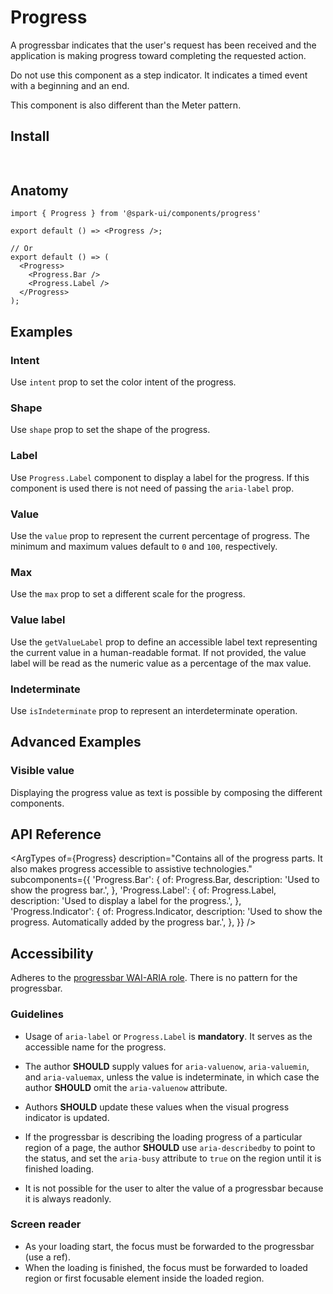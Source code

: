 


<Meta of={stories} />

# Progress

A progressbar indicates that the user's request has been received and the application is making progress toward completing the requested action.

<Callout kind="warning">
  <p>
    Do not use this component as a step indicator. It indicates a timed event with a beginning and an end.
  </p>
  <p>This component is also different than the <TextLink href="https://www.w3.org/WAI/ARIA/apg/patterns/meter/">Meter</TextLink> pattern.</p>
</Callout>


<Canvas of={stories.Default} />

## Install

```sh
npm install @spark-ui/components
```

## Anatomy

```tsx
import { Progress } from '@spark-ui/components/progress'

export default () => <Progress />;

// Or
export default () => (
  <Progress>
    <Progress.Bar />
    <Progress.Label />
  </Progress>
);
```

## Examples

### Intent

Use `intent` prop to set the color intent of the progress.

<Canvas of={stories.Intent} />

### Shape

Use `shape` prop to set the shape of the progress.

<Canvas of={stories.Shape} />

### Label

Use `Progress.Label` component to display a label for the progress. If this component is used there is not need of passing the `aria-label` prop.

<Canvas of={stories.Label} />

### Value

Use the `value` prop to represent the current percentage of progress. The minimum and maximum values default to `0` and `100`, respectively.

<Canvas of={stories.Value} />

### Max

Use the `max` prop to set a different scale for the progress.

<Canvas of={stories.Max} />

### Value label

Use the `getValueLabel` prop to define an accessible label text representing the current value in a human-readable format. If not provided, the value label will be read as the numeric value as a percentage of the max value.

<Canvas of={stories.ValueLabel} />

### Indeterminate

Use `isIndeterminate` prop to represent an interdeterminate operation.

<Canvas of={stories.Indeterminate} />

## Advanced Examples

### Visible value

Displaying the progress value as text is possible by composing the different components.

<Canvas of={stories.VisibleValue} />

## API Reference

<ArgTypes
  of={Progress}
  description="Contains all of the progress parts. It also makes progress accessible to assistive technologies."
  subcomponents={{
    'Progress.Bar': {
      of: Progress.Bar,
      description: 'Used to show the progress bar.',
    },
    'Progress.Label': {
      of: Progress.Label,
      description: 'Used to display a label for the progress.',
    },
    'Progress.Indicator': {
      of: Progress.Indicator,
      description: 'Used to show the progress. Automatically added by the progress bar.',
    },
  }}
/>

## Accessibility

<A11yReport of="progress" />

Adheres to the [progressbar WAI-ARIA role](https://www.w3.org/TR/wai-aria-1.1/#progressbar). There is no pattern for the progressbar.

### Guidelines

- Usage of `aria-label` or `Progress.Label` is **mandatory**. It serves as the accessible name for the progress.

- The author **SHOULD** supply values for `aria-valuenow`, `aria-valuemin`, and `aria-valuemax`, unless the value is indeterminate, in which case the author **SHOULD** omit the `aria-valuenow` attribute. 

- Authors **SHOULD** update these values when the visual progress indicator is updated. 

- If the progressbar is describing the loading progress of a particular region of a page, the author **SHOULD** use `aria-describedby` to point to the status, and set the `aria-busy` attribute to `true` on the region until it is finished loading. 

- It is not possible for the user to alter the value of a progressbar because it is always readonly.

### Screen reader

 - As your loading start, the focus must be forwarded to the progressbar (use a ref).
 - When the loading is finished, the focus must be forwarded to loaded region or first focusable element inside the loaded region.
